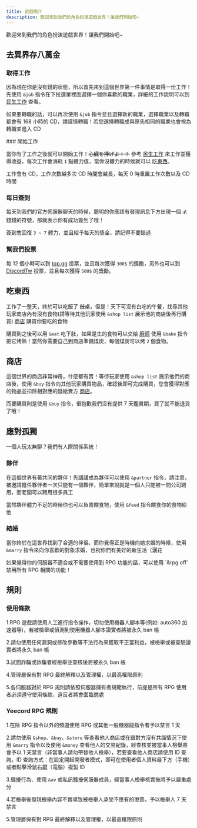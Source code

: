 ```yaml
---
title: 遊戲簡介
description: 歡迎來到我們的角色扮演遊戲世界！讓我們開始吧~
---
```



歡迎來到我們的角色扮演遊戲世界！讓我們開始吧~

## 去異界存八萬金

<Steps>
<Step>

### 取得工作

因為現在你是沒有錢的狀態，所以首先來到這個世界第一件事情是取得一份工作！先使用 `&job` 指令在下拉選單裡面選擇一個你喜歡的職業，詳細的工作說明可以到 [民生工作](./jobs) 查看。

如果要轉職的話，可以再次使用 `&job` 指令並且選擇新的職業，選擇職業以及轉職都會有 168 小時的 CD，請謹慎轉職！若您選擇轉職成與原先相同的職業也會視為轉職並進入 CD

</Step>
<Step>
### 開始工作

當你有了工作之後就可以開始工作！~~心臓を捧げよ！！~~ 參考 [民生工作](/docs/rpg/jobs) 來工作並獲得收益，每次工作會消耗 `1` 點體力值，當你沒體力的時候就可以 [吃東西](#吃東西)。

工作會有 CD，工作次數越多次 CD 時間會越長，每天 0 時重置工作次數以及 CD 時間

</Step>
<Step>

### 每日簽到

每天到我們的官方伺服器聊天的時候，聰明的你應該有發現訊息下方出現一個 `💰` 錢錢的符號，那就表示你有成功簽到了哦！

簽到會回復 `3 ~ 7` 體力，並且給予每天的獎金，請記得不要錯過

</Step>
<Step>

### 幫我們投票

每 12 個小時可以到 [top.gg](https://yeecord.com/topgg) 投票，並且每次獲得 `300$` 的獎勵，另外也可以到 [DiscordTw](https://yeecord.com/dst) 投票，並且每次獲得 `500$` 的獎勵。

</Step>
</Steps>

## 吃東西

工作了一整天，終於可以吃飯了 ~~敲桌~~，但是！天下可沒有白吃的午餐，找尋其他玩家商店內有沒有食物(請等待其他玩家使用 `&shop list` 展示他的商店後再行購買) [商店](#商店) 購買你要吃的食物

購買到之後可以用 `&eat` 吃下肚，如果是生的食物可以交給 [廚師](/docs/rpg/jobs#燒烤) 使用 `&bake` 指令把它烤熟！當然你需要自己到商店準備煤炭，每個煤炭可以烤 `2` 個食物。

## 商店

這個世界的商店非常神奇，什麼都有賣！等待玩家使用 `&shop list` 展示他們的商店後，使用 `&buy` 指令向其他玩家購買物品，確認後即可完成購買，您會獲得對應的物品並扣除相對應的錢給賣方 [商店](/docs/rpg/shop/)。

<Adsense />

而要購買則是使用 `&buy` 指令，很抱歉我們沒有提供 7 天鑑賞期，買了就不能退貨了哦！

## 應對孤獨

一個人玩太無聊？我們有人際關係系統！

<Steps>
<Step>

### 夥伴

在這個世界有著共同的夥伴！先講講成為夥伴可以使用 `&partner` 指令，請注意，被邀請擔任夥伴者一次只能有一個夥伴，簡單來說就是一個人只能被一間公司聘用，而老闆可以聘用很多員工

當然夥伴體力不足的時候你也可以負責餵食牠，使用 `&feed` 指令餵食你的食物給他

</Step>
<Step>

### 結婚

當你終於在這世界找到了合適的伴侶，而你覺得正是時機向她求婚的時候，使用 `&marry` 指令來向你喜歡的對象求婚，也祝你們有美好的新生活（灑花

</Step>
</Steps>

<Info title="我想先告知你">
  如果覺得你的伺服器不適合或不需要使用到 RPG 功能的話，可以使用 `&rpg off`
  禁用所有 RPG 相關的功能！
</Info>

<Adsense />

## 規則

### 使用條款

1.RPG 遊戲請使用人工進行指令操作，切勿使用機器人腳本等(例如: auto360 加速器等)，若被檢舉或偵測到使用機器人腳本證實者將被永久 ban 帳

2.請勿使用任何漏洞或修改參數等不法行為來獲取不正當利益，被檢舉或被查驗證實者將永久 ban 帳

3.試圖詐騙或詐騙者經檢舉並查核後將被永久 ban 帳

4.管理層保有對 RPG 最終解釋以及管理權，以最高權限原則

5.各伺服器對於 RPG 規則請依照伺服器擁有者規範執行，前提是所有 RPG 使用者必須遵守使用條款，違反者將會面臨懲處

### Yeecord RPG 規則

1.在除 RPG 指令以外的頻道使用 RPG 或其他一般機器龍指令者予以禁言 1 天

2.請勿使用 `&shop`、`&buy`、`&store` 等查看他人商店或在跟對方沒有共識情況下使用 `&marry` 指令以及使用 `&money` 查看他人的交易紀錄，經查核並被當事人檢舉將會予以 1 天禁言（非當事人請勿帶替他人檢舉），若要查看他人商店請使用 ID 查詢。ID 查詢方式：在設定開起開發者模式，即可在使用者個人資料最下方（手機）或者點擊滑鼠右鍵（電腦）複製 ID

3.騷擾行為、使用 `&av` 或私訊騷擾伺服器成員，經當事人檢舉核實後將予以嚴重處分

4.若檢舉後發現檢舉內容不實導致被檢舉人承受不應有的懲罰，予以檢舉人 7 天禁言

5.管理層保有對 RPG 最終解釋以及管理權，以最高權限原則

<Adsense />
